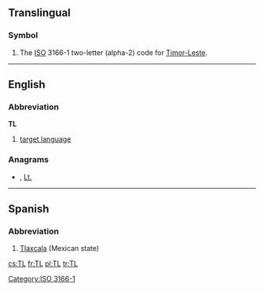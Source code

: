 {{also|Tl|.tl}}
==Translingual==
===Symbol===
{{infl|mul|symbol}}

# The [[ISO]] 3166-1 two-letter (alpha-2) code for [[Timor-Leste]].

[[Category:ISO 3166-1]]

----
==English==

===Abbreviation===
'''TL'''

# {{linguistics}} [[target language]]

===Anagrams===
* {{alphagram|[[LT#English|LT]]}} , [[Lt.#English|Lt.]]


----

==Spanish==

===Abbreviation===
{{infl|es|abbreviation}}

# [[Tlaxcala]] (Mexican state)

[[cs:TL]]
[[fr:TL]]
[[pl:TL]]
[[tr:TL]]